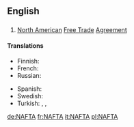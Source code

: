 {{also|nafta}}
==English==

==={{acronym-old|en}}===
{{wikipedia}}
{{head|en}}

# [[North American]] [[free trade|Free Trade]] [[agreement|Agreement]]

====Translations====
{{trans-top|North American Free Trade Agreement}}
* Finnish: {{t|fi|NAFTA}}
* French: {{t|fr|ALÉNA}}
* Russian: {{t|ru|НАФТА|f|tr=NÁFTA|sc=Cyrl}}
{{trans-mid}}
* Spanish: {{t|es|TLCAN}}
* Swedish: {{t|sv|NAFTA}}
* Turkish: {{t|tr|KASTA}}, {{t|tr|KAÜSTA}}, {{t|tr|NAFTA}}
{{trans-bottom}}

[[de:NAFTA]]
[[fr:NAFTA]]
[[it:NAFTA]]
[[pl:NAFTA]]